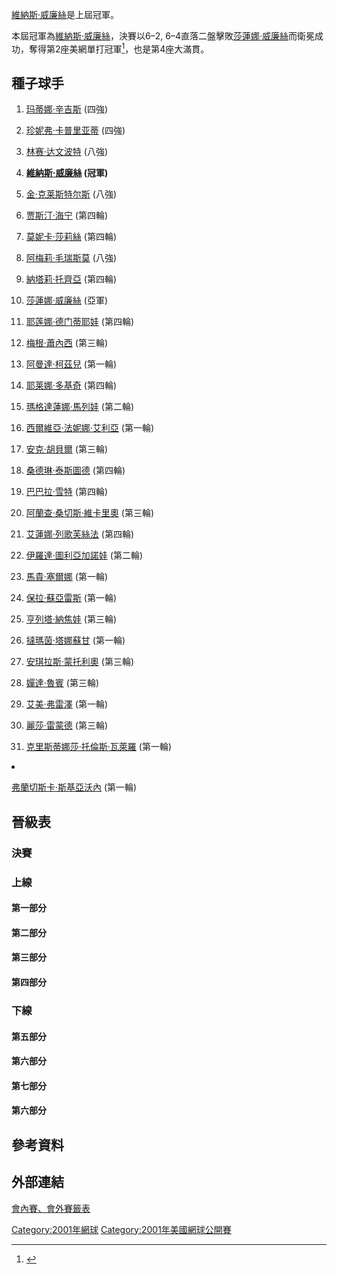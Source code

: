 {{noteTA
|G1=Tennis
|1=zh-hans:圈;zh-hant:轮
|2=zh-hans:半区;zh-hant:半部;
|3=zh-hans:半决赛;zh-hk:準決賽;zh-tw:四強;
|4=zh-hans:半準决赛;zh-hk:半準決賽;zh-tw:八強;
}}

{{GrandSlamEvents|2001|美國網球公開賽|
 | defchamp = {{flagicon|USA}} [[維納斯·威廉絲|維納斯·威廉絲]]
 | champ = {{flagicon|USA}} [[維納斯·威廉絲|維納斯·威廉絲]]
 | runner = {{flagicon|USA}} [[莎蓮娜·威廉絲|莎蓮娜·威廉絲]]
 | score = 6–2, 6–4
}}

{{main|2001年美國網球公開賽}}

[[維納斯·威廉絲|維納斯·威廉絲]]是上屆冠軍。

本屆冠軍為[[維納斯·威廉絲|維納斯·威廉絲]]，決賽以6–2, 6–4直落二盤擊敗[[莎蓮娜·威廉絲|莎蓮娜·威廉絲]]而衛冕成功，奪得第2座美網單打冠軍<ref>{{Cite news|url=http://www.nytimes.com/2001/09/09/sports/tennis-the-night-belongs-to-venus.html|title=TENNIS; The Night Belongs to Venus|last=Roberts|first=Selena|accessdate=2018-10-13|language=en|archive-date=2018-10-13|archive-url=https://web.archive.org/web/20181013172218/https://www.nytimes.com/2001/09/09/sports/tennis-the-night-belongs-to-venus.html|dead-url=no}}</ref>，也是第4座大滿貫。

==種子球手==
{{col-begin}}
{{col-2}}
#{{flagicon|SUI}} [[玛蒂娜·辛吉斯|玛蒂娜·辛吉斯]] (四強)
#{{flagicon|USA}} [[珍妮弗·卡普里亚蒂|珍妮弗·卡普里亚蒂]] (四強)
#{{flagicon|USA}} [[林赛·达文波特|林赛·达文波特]] (八強)
#{{flagicon|USA}} '''[[維納斯·威廉絲|維納斯·威廉絲]]  (冠軍)'''
#{{flagicon|BEL}} [[金·克莱斯特尔斯|金·克莱斯特尔斯]] (八強)
#{{flagicon|BEL}} [[贾斯汀·海宁|贾斯汀·海宁]] (第四輪)
#{{flagicon|USA}} [[莫妮卡·莎莉絲|莫妮卡·莎莉絲]] (第四輪)
#{{flagicon|FRA}} [[阿梅莉·毛瑞斯莫|阿梅莉·毛瑞斯莫]] (八強)
#{{flagicon|FRA}} [[納塔莉·托齊亞|納塔莉·托齊亞]]  (第四輪)
#{{flagicon|USA}} [[莎蓮娜·威廉絲|莎蓮娜·威廉絲]]  (亞軍)
#{{flagicon|RUS}} [[耶莲娜·德门蒂耶娃|耶莲娜·德门蒂耶娃]] (第四輪)
#{{flagicon|USA}} [[梅根·蕭內西|梅根·蕭內西]] (第三輪)
#{{flagicon|RSA}} [[阿曼達·柯茲兒|阿曼達·柯茲兒]] (第一輪)
#{{flagicon|Yugoslavia|FR}} [[耶莱娜·多基奇|耶莱娜·多基奇]] (第四輪)
#{{flagicon|BUL}} [[瑪格達蓮娜·馬列娃|瑪格達蓮娜·馬列娃]] (第二輪)
#{{flagicon|ITA}} [[西爾維亞·法妮娜·艾利亞|西爾維亞·法妮娜·艾利亞]] (第一輪)
{{col-2}}
<ol start="17">
<li>{{flagicon|GER}} [[安克·胡貝爾|安克·胡貝爾]] (第三輪)
<li>{{flagicon|FRA}} [[桑德琳·泰斯圖德|桑德琳·泰斯圖德]] (第四輪)
<li>{{flagicon|AUT}} [[巴巴拉·雪特|巴巴拉·雪特]] (第四輪)
<li>{{flagicon|ESP}} [[阿蘭查·桑切斯·維卡里奧|阿蘭查·桑切斯·維卡里奧]] (第三輪)
<li>{{flagicon|RUS}} [[艾蓮娜·列歌芙絲法|艾蓮娜·列歌芙絲法]] (第四輪)
<li>{{flagicon|UZB}} [[伊羅達·圖利亞加諾娃|伊羅達·圖利亞加諾娃]] (第二輪)
<li>{{flagicon|ESP}} [[馬貴·塞爾娜|馬貴·塞爾娜]] (第一輪)
<li>{{flagicon|ARG}} [[保拉·蘇亞雷斯|保拉·蘇亞雷斯]] (第一輪)
<li>{{flagicon|SVK}} [[亨列塔·納焦娃|亨列塔·納焦娃]] (第三輪)
<li>{{flagicon|THA}} [[撻瑪茵·塔娜蘇甘|撻瑪茵·塔娜蘇甘]] (第一輪)
<li>{{flagicon|ESP}} [[安琪拉斯·蒙托利奧|安琪拉斯·蒙托利奧]] (第三輪)
<li>{{flagicon|USA}} [[嬋達·魯賓|嬋達·魯賓]] (第三輪)
<li>{{flagicon|USA}} [[艾美·弗雷澤|艾美·弗雷澤]] (第一輪)
<li>{{flagicon|USA}} [[麗莎·雷蒙德|麗莎·雷蒙德]] (第三輪)
<li>{{flagicon|ESP}} [[克里斯蒂娜莎·托倫斯·瓦萊羅|克里斯蒂娜莎·托倫斯·瓦萊羅]] (第一輪)
<li>{{flagicon|ITA}} [[弗蘭切斯卡·斯基亞沃內|弗蘭切斯卡·斯基亞沃內]] (第一輪)
{{col-end}}

== 晉級表 ==
{{Draw key}}
=== 決賽 ===
{{8TeamBracket-Tennis3
| RD1=八強
| RD2=四強
| RD3=決賽
| team-width=175
| RD1-seed1=1
| RD1-team1={{flagicon|SUI}} '''[[玛蒂娜·辛吉斯|辛吉斯]]
| RD1-score1-1='''6
| RD1-score1-2='''6
| RD1-score1-3= 
| RD1-seed2= 
| RD1-team2={{flagicon|CZE}} [[達加·貝達諾娃|貝達諾娃]]
| RD1-score2-1=2
| RD1-score2-2=0
| RD1-score2-3= 
| RD1-seed3=3
| RD1-team3={{flagicon|USA}} [[林赛·达文波特|达文波特]]
| RD1-score3-1=3
| RD1-score3-2='''7
| RD1-score3-3=5
| RD1-seed4=10
| RD1-team4={{flagicon|USA}} '''[[莎蓮娜·威廉絲|S 威廉絲]]
| RD1-score4-1='''6
| RD1-score4-2=6<sup>7</sup>
| RD1-score4-3='''7
| RD1-seed5=5
| RD1-team5={{flagicon|BEL}} [[金·克莱斯特尔斯|克莱斯特尔斯]]
| RD1-score5-1=3
| RD1-score5-2=1
| RD1-score5-3= 
| RD1-seed6=4
| RD1-team6={{flagicon|USA}} ''' [[維納斯·威廉絲|V 威廉絲]]
| RD1-score6-1='''6
| RD1-score6-2='''6
| RD1-score6-3= 
| RD1-seed7=8
| RD1-team7={{flagicon|FRA}} [[阿梅莉·毛瑞斯莫|毛瑞斯莫]]
| RD1-score7-1=3
| RD1-score7-2=4
| RD1-score7-3= 
| RD1-seed8=2
| RD1-team8={{flagicon|USA}} '''[[珍妮弗·卡普里亚蒂|卡普里亚蒂]]
| RD1-score8-1='''6
| RD1-score8-2='''6
| RD1-score8-3= 
| RD2-seed1=1
| RD2-team1={{flagicon|SUI}} [[玛蒂娜·辛吉斯|辛吉斯]]
| RD2-score1-1=3
| RD2-score1-2=2
| RD2-score1-3= 
| RD2-seed2=10
| RD2-team2={{flagicon|USA}} '''[[莎蓮娜·威廉絲|S 威廉絲]]
| RD2-score2-1='''6
| RD2-score2-2='''6
| RD2-score2-3= 
| RD2-seed3=4
| RD2-team3={{flagicon|USA}} '''[[維納斯·威廉絲|V 威廉絲]]
| RD2-score3-1='''6
| RD2-score3-2='''6
| RD2-score3-3= 
| RD2-seed4=2
| RD2-team4={{flagicon|USA}} [[珍妮弗·卡普里亚蒂|卡普里亚蒂]]
| RD2-score4-1=4
| RD2-score4-2=2
| RD2-score4-3= 
| RD3-seed1=10
| RD3-team1={{flagicon|USA}} [[莎蓮娜·威廉絲|S 威廉絲]]
| RD3-score1-1=2
| RD3-score1-2=4
| RD3-score1-3= 
| RD3-seed2=4
| RD3-team2={{flagicon|USA}} '''[[維納斯·威廉絲|V 威廉絲]]
| RD3-score2-1='''6
| RD3-score2-2='''6
| RD3-score2-3= 
}}

=== 上線 ===
==== 第一部分 ====
{{16TeamBracket-Compact-Tennis3
| RD1=第一輪
| RD2=第二輪
| RD3=第三輪
| RD4=第四輪
| RD1-seed01=1
| RD1-team01={{flagicon|SUI}} '''[[玛蒂娜·辛吉斯|辛吉斯]]
| RD1-score01-1='''6
| RD1-score01-2='''6
| RD1-score01-3= 
| RD1-seed02= 
| RD1-team02={{flagicon|USA}} [[Laura_Granville|L Granville]]
| RD1-score02-1=2
| RD1-score02-2=0
| RD1-score02-3= 
| RD1-seed03= 
| RD1-team03={{flagicon|RUS}} '''[[Lina_Krasnoroutskaya|L Krasnoroutskaya]]
| RD1-score03-1='''7
| RD1-score03-2='''6
| RD1-score03-3= 
| RD1-seed04= 
| RD1-team04={{flagicon|USA}} [[Jill_Craybas|J Craybas]]
| RD1-score04-1=5
| RD1-score04-2=3
| RD1-score04-3= 
| RD1-seed05= 
| RD1-team05={{flagicon|RUS}} [[Tatiana_Panova|T Panova]]
| RD1-score05-1=1
| RD1-score05-2=1
| RD1-score05-3= 
| RD1-seed06= 
| RD1-team06={{flagicon|CRO}} '''[[Iva_Majoli|I Majoli]]
| RD1-score06-1='''6
| RD1-score06-2='''6
| RD1-score06-3= 
| RD1-seed07= 
| RD1-team07={{flagicon|GER}} '''[[Barbara_Rittner|B Rittner]]
| RD1-score07-1='''6
| RD1-score07-2='''6
| RD1-score07-3= 
| RD1-seed08=29
| RD1-team08={{flagicon|USA}} [[艾美·弗雷澤|弗雷澤]]
| RD1-score08-1=1
| RD1-score08-2=2
| RD1-score08-3= 
| RD1-seed09=20
| RD1-team09={{flagicon|ESP}} '''[[阿蘭查·桑切斯·維卡里奧|桑切斯·維卡里奧]]
| RD1-score09-1='''6
| RD1-score09-2=3
| RD1-score09-3=7
| RD1-seed10= 
| RD1-team10={{flagicon|HUN}} [[Petra_Mandula|Petra Mandula]]
| RD1-score10-1=3
| RD1-score10-2='''6
| RD1-score10-3=6<sup>5</sup>
| RD1-seed11= 
| RD1-team11={{flagicon|USA}} [[Ansley_Cargill|A Cargill]]
| RD1-score11-1=6<sup>4</sup>
| RD1-score11-2=3
| RD1-score11-3= 
| RD1-seed12= 
| RD1-team12={{flagicon|JPN}} '''[[Ai_Sugiyama|Ai Sugiyama]]
| RD1-score12-1=7
| RD1-score12-2='''6
| RD1-score12-3= 
| RD1-seed13= 
| RD1-team13={{flagicon|SUI}} '''[[Marie-Gayanay_Mikaelian|MG Mikaelian]]
| RD1-score13-1='''4
| RD1-score13-2='''3
| RD1-score13-3= 
| RD1-seed14= 
| RD1-team14={{flagicon|USA}} [[Lilia_Osterloh|L Osterloh]]
| RD1-score14-1='''6
| RD1-score14-2='''6
| RD1-score14-3= 
| RD1-seed15= 
| RD1-team15={{flagicon|ITA}} [[Adriana_Serra_Zanetti|A Serra-Zanetti]]
| RD1-score15-1=2
| RD1-score15-2='''6
| RD1-score15-3=3
| RD1-seed16=14
| RD1-team16={{flagicon|Yugoslavia|FR}} '''[[耶莱娜·多基奇|多基奇]]
| RD1-score16-1='''6
| RD1-score16-2=3
| RD1-score16-3='''6
| RD2-seed01=1
| RD2-team01={{flagicon|SUI}} '''[[玛蒂娜·辛吉斯|辛吉斯]]
| RD2-score01-1='''6
| RD2-score01-2='''6
| RD2-score01-3= 
| RD2-seed02= 
| RD2-team02={{flagicon|RUS}} [[Lina_Krasnoroutskaya|L Krasnoroutskaya]]
| RD2-score02-1=0
| RD2-score02-2=2
| RD2-score02-3= 
| RD2-seed03= 
| RD2-team03={{flagicon|CRO}} '''[[Iva_Majoli|I Majoli]]
| RD2-score03-1='''6
| RD2-score03-2='''7
| RD2-score03-3= 
| RD2-seed04= 
| RD2-team04={{flagicon|GER}} [[Barbara_Rittner|B Rittner]]
| RD2-score04-1=4
| RD2-score04-2=5
| RD2-score04-3= 
| RD2-seed05=20
| RD2-team05={{flagicon|ESP}} '''[[阿蘭查·桑切斯·維卡里奧|桑切斯·維卡里奧]]
| RD2-score05-1='''6
| RD2-score05-2='''6
| RD2-score05-3= 
| RD2-seed06= 
| RD2-team06={{flagicon|JPN}} [[Ai_Sugiyama|A Sugiyama]]
| RD2-score06-1=3
| RD2-score06-2=2
| RD2-score06-3= 
| RD2-seed07= 
| RD2-team07={{flagicon|USA}} [[Lilia_Osterloh|L Osterloh]]
| RD2-score07-1=3
| RD2-score07-2=3
| RD2-score07-3= 
| RD2-seed08=14
| RD2-team08={{flagicon|Yugoslavia|FR}} '''[[耶莱娜·多基奇|多基奇]]
| RD2-score08-1='''6
| RD2-score08-2='''6
| RD2-score08-3= 
| RD3-seed01=1
| RD3-team01={{flagicon|SUI}} '''[[玛蒂娜·辛吉斯|辛吉斯]]
| RD3-score01-1=4
| RD3-score01-2='''6
| RD3-score01-3='''7
| RD3-seed02= 
| RD3-team02={{flagicon|CRO}} [[Iva_Majoli|I Majoli]]
| RD3-score02-1='''6
| RD3-score02-2=4
| RD3-score02-3=6<sup>5</sup>
| RD3-seed03=20
| RD3-team03={{flagicon|ESP}} [[阿蘭查·桑切斯·維卡里奧|桑切斯·維卡里奧]]
| RD3-score03-1=4
| RD3-score03-2=5
| RD3-score03-3= 
| RD3-seed04=14
| RD3-team04={{flagicon|Yugoslavia|FR}} '''[[耶莱娜·多基奇|多基奇]]
| RD3-score04-1='''6
| RD3-score04-2='''6
| RD3-score04-3= 
| RD4-seed01=1
| RD4-team01={{flagicon|SUI}} '''[[玛蒂娜·辛吉斯|辛吉斯]]
| RD4-score01-1='''6
| RD4-score01-2='''6
| RD4-score01-3= 
| RD4-seed02=14
| RD4-team02={{flagicon|Yugoslavia|FR}} [[耶莱娜·多基奇|多基奇]]
| RD4-score02-1=4
| RD4-score02-2=0
| RD4-score02-3= 
}}

==== 第二部分 ====
{{16TeamBracket-Compact-Tennis3
| RD1=第一輪
| RD2=第二輪
| RD3=第三輪
| RD4=第四輪
| RD1-seed01=12
| RD1-team01={{flagicon|USA}} '''[[梅根·蕭內西|蕭內西]]
| RD1-score01-1=3
| RD1-score01-2='''6
| RD1-score01-3='''7
| RD1-seed02= 
| RD1-team02={{flagicon|ITA}} [[Rita_Grande|R Grande]]
| RD1-score02-1='''6
| RD1-score02-2=3
| RD1-score02-3=6<sup>2</sup>
| RD1-seed03= 
| RD1-team03={{flagicon|ESP}} [[Nuria_Llagostera|N Llagostera]]
| RD1-score03-1=0
| RD1-score03-2=4
| RD1-score03-3= 
| RD1-seed04= 
| RD1-team04={{flagicon|SWE}} '''[[Asa_Carlsson|A Carlsson]]
| RD1-score04-1='''6
| RD1-score04-2='''6
| RD1-score04-3= 
| RD1-seed05= 
| RD1-team05={{flagicon|CZE}} '''[[達加·貝達諾娃|貝達諾娃]]
| RD1-score05-1='''6
| RD1-score05-2='''6
| RD1-score05-3= 
| RD1-seed06= 
| RD1-team06={{flagicon|RSA}} [[Joannette_Kruger|J Kruger]]
| RD1-score06-1=1
| RD1-score06-2=2
| RD1-score06-3= 
| RD1-seed07= 
| RD1-team07={{flagicon|CRO}} '''[[Silvija_Talaja|S Talaja]]
| RD1-score07-1=7
| RD1-score07-2=6
| RD1-score07-3= 
| RD1-seed08=24
| RD1-team08={{flagicon|ARG}} [[保拉·蘇亞雷斯|蘇亞雷斯]]
| RD1-score08-1=5
| RD1-score08-2=2
| RD1-score08-3= 
| RD1-seed09=26
| RD1-team09={{flagicon|THA}} [[撻瑪茵·塔娜蘇甘|塔娜蘇甘]]
| RD1-score09-1=3
| RD1-score09-2=5
| RD1-score09-3= 
| RD1-seed10= 
| RD1-team10={{flagicon|AUS}} '''[[Rachel_McQuillan|R McQuillan]]
| RD1-score10-1='''6
| RD1-score10-2='''7
| RD1-score10-3= 
| RD1-seed11= 
| RD1-team11={{flagicon|USA}} [[Amber_Liu|Amber Liu]]
| RD1-score11-1=3
| RD1-score11-2=3
| RD1-score11-3= 
| RD1-seed12= 
| RD1-team12={{flagicon|GRE}} '''[[Eleni_Danilidou|E Danilidou]]
| RD1-score12-1=6
| RD1-score12-2=6
| RD1-score12-3= 
| RD1-seed13= 
| RD1-team13={{flagicon|GER}} [[Bianka_Lamade|B Lemade]]
| RD1-score13-1=4
| RD1-score13-2=6<sup>5</sup>
| RD1-score13-3= 
| RD1-seed14= 
| RD1-team14={{flagicon|RUS}} '''[[Evgenia_Koulikovskaya|E Koulikovskaya]]
| RD1-score14-1='''6
| RD1-score14-2='''7
| RD1-score14-3= 
| RD1-seed15= 
| RD1-team15={{flagicon|AUS}} [[Nicole_Pratt|N Pratt]]
| RD1-score15-1=1
| RD1-score15-2=2
| RD1-score15-3= 
| RD1-seed16=7
| RD1-team16={{flagicon|USA}} '''[[莫妮卡·莎莉絲|莎莉絲]]
| RD1-score16-1='''6
| RD1-score16-2='''6
| RD1-score16-3= 
| RD2-seed01=12
| RD2-team01={{flagicon|USA}} '''[[梅根·蕭內西|蕭內西]]
| RD2-score01-1='''7
| RD2-score01-2='''6
| RD2-score01-3= 
| RD2-seed02= 
| RD2-team02={{flagicon|SWE}} [[Asa_Carlsson|A Carlsson]]
| RD2-score02-1=6<sup>4</sup>
| RD2-score02-2=3
| RD2-score02-3= 
| RD2-seed03= 
| RD2-team03={{flagicon|CZE}} '''[[達加·貝達諾娃|貝達諾娃]]
| RD2-score03-1='''6
| RD2-score03-2='''6
| RD2-score03-3= 
| RD2-seed04= 
| RD2-team04={{flagicon|CRO}} [[Silvija_Talaja|S Talaja]]
| RD2-score04-1=1
| RD2-score04-2=3
| RD2-score04-3= 
| RD2-seed05= 
| RD2-team05={{flagicon|AUS}} [[Rachel_McQuillan|R McQuillan]]
| RD2-score05-1=1
| RD2-score05-2=5
| RD2-score05-3= 
| RD2-seed06= 
| RD2-team06={{flagicon|GRE}} '''[[Eleni_Danilidou|E Danilidou]]
| RD2-score06-1='''6
| RD2-score06-2='''7
| RD2-score06-3= 
| RD2-seed07= 
| RD2-team07={{flagicon|RUS}} [[Evgenia_Koulikovskaya|E Koulikovskaya]]
| RD2-score07-1=1
| RD2-score07-2=4
| RD2-score07-3= 
| RD2-seed08=7
| RD2-team08={{flagicon|USA}} '''[[莫妮卡·莎莉絲|莎莉絲]]
| RD2-score08-1='''6
| RD2-score08-2='''6
| RD2-score08-3= 
| RD3-seed01=12
| RD3-team01={{flagicon|USA}} [[梅根·蕭內西|蕭內西]]
| RD3-score01-1=4
| RD3-score01-2=1
| RD3-score01-3= 
| RD3-seed02= 
| RD3-team02={{flagicon|CZE}}'''[[達加·貝達諾娃|貝達諾娃]]
| RD3-score02-1='''6
| RD3-score02-2='''6
| RD3-score02-3= 
| RD3-seed03= 
| RD3-team03={{flagicon|GRE}} [[Eleni_Danilidou|E Danilidou]]
| RD3-score03-1=2
| RD3-score03-2=3
| RD3-score03-3= 
| RD3-seed04=7
| RD3-team04={{flagicon|USA}} '''[[莫妮卡·莎莉絲|莎莉絲]]
| RD3-score04-1='''6
| RD3-score04-2='''6
| RD3-score04-3= 
| RD4-seed01= 
| RD4-team01={{flagicon|CZE}} '''[[達加·貝達諾娃|貝達諾娃]]
| RD4-score01-1='''7
| RD4-score01-2=4
| RD4-score01-3='''6
| RD4-seed02=7
| RD4-team02={{flagicon|USA}} [[莫妮卡·莎莉絲|莎莉絲]]
| RD4-score02-1=5
| RD4-score02-2='''6
| RD4-score02-3=3
}}

==== 第三部分 ====
{{16TeamBracket-Compact-Tennis3
| RD1=第一輪
| RD2=第二輪
| RD3=第三輪
| RD4=第四輪
| RD1-seed01=3
| RD1-team01={{flagicon|USA}} '''[[林赛·达文波特|达文波特]]
| RD1-score01-1='''6
| RD1-score01-2='''6
| RD1-score01-3= 
| RD1-seed02= 
| RD1-team02={{flagicon|GER}} [[Andrea_Glass|A Glass]]
| RD1-score02-1=2
| RD1-score02-2=3
| RD1-score02-3= 
| RD1-seed03= 
| RD1-team03={{flagicon|FRA}} '''[[Emilie_Loit|E Loit]]
| RD1-score03-1='''6
| RD1-score03-2='''7
| RD1-score03-3= 
| RD1-seed04= 
| RD1-team04={{flagicon|ITA}} [[Maria_Elena_Camerin|ME Camerin]]
| RD1-score04-1=3
| RD1-score04-2=5
| RD1-score04-3= 
| RD1-seed05= 
| RD1-team05={{flagicon|NED}} '''[[Miriam_Oremans|M Oremans]]
| RD1-score05-1='''6
| RD1-score05-2=4
| RD1-score05-3='''6
| RD1-seed06= 
| RD1-team06={{flagicon|HUN}} [[Zsofia_Gubacsi|Z Gubacsi]]
| RD1-score06-1=4
| RD1-score06-2='''6
| RD1-score06-3=3
| RD1-seed07= 
| RD1-team07={{flagicon|ITA}} [[Gloria_Pizzichini|G Pizzichini]]
| RD1-score07-1=1
| RD1-score07-2='''7<sup>2</sup>
| RD1-score07-3=1
| RD1-seed08=27
| RD1-team08={{flagicon|ESP}} '''[[安琪拉斯·蒙托利奧|蒙托利奧]]
| RD1-score08-1='''6
| RD1-score08-2=6
| RD1-score08-3='''6
| RD1-seed09=21
| RD1-team09={{flagicon|RUS}} '''[[艾蓮娜·列歌芙絲法|列歌芙絲法]]
| RD1-score09-1=4
| RD1-score09-2='''7
| RD1-score09-3='''6
| RD1-seed10= 
| RD1-team10={{flagicon|UKR}} [[Tatiana_Perebiynis|T Perebiynis]]
| RD1-score10-1='''6
| RD1-score10-2=6<sup>4</sup>
| RD1-score10-3=1
| RD1-seed11= 
| RD1-team11={{flagicon|RUS}} '''[[Nadia_Petrova|N Petrova]]
| RD1-score11-1='''6
| RD1-score11-2=6
| RD1-score11-3=''''6
| RD1-seed12= 
| RD1-team12={{flagicon|FRA}} [[Alexandra_Fusai|A Fusai]]
| RD1-score12-1=4
| RD1-score12-2=7<sup>3</sup>
| RD1-score12-3=2
| RD1-seed13= 
| RD1-team13={{flagicon|JPN}} [[Shinobu_Asagoe|S Asagoe]]
| RD1-score13-1=4
| RD1-score13-2='''7
| RD1-score13-3=4
| RD1-seed14= 
| RD1-team14={{flagicon|FRA}} '''[[Virginie_Razzano|V Razzano]]
| RD1-score14-1='''6
| RD1-score14-2=5
| RD1-score14-3='''6
| RD1-seed15= 
| RD1-team15={{flagicon|AUT}} '''[[Barbara_Schwartz|B Schwartz]]
| RD1-score15-1=1
| RD1-score15-2=6
| RD1-score15-3=6
| RD1-seed16=13
| RD1-team16={{flagicon|RSA}} [[阿曼達·柯茲兒|柯茲兒]]
| RD1-score16-1='''6
| RD1-score16-2=4
| RD1-score16-3=4
| RD2-seed01=3
| RD2-team01={{flagicon|USA}} '''[[林赛·达文波特|达文波特]]
| RD2-score01-1='''6
| RD2-score01-2='''6
| RD2-score01-3= 
| RD2-seed02= 
| RD2-team02={{flagicon|FRA}} [[Emilie_Loit|E Loit]]
| RD2-score02-1=0
| RD2-score02-2=2
| RD2-score02-3= 
| RD2-seed03= 
| RD2-team03={{flagicon|NED}} [[Miriam_Oremans|M Oremans]]
| RD2-score03-1=2
| RD2-score03-2=1
| RD2-score03-3= 
| RD2-seed04=27
| RD2-team04={{flagicon|ESP}} '''[[安琪拉斯·蒙托利奧|蒙托利奧]]
| RD2-score04-1=6
| RD2-score04-2=6
| RD2-score04-3= 
| RD2-seed05=21
| RD2-team05={{flagicon|RUS}} '''[[艾蓮娜·列歌芙絲法|列歌芙絲法]]
| RD2-score05-1='''6
| RD2-score05-2=2
| RD2-score05-3='''6
| RD2-seed06= 
| RD2-team06={{flagicon|RUS}} [[Nadia_Petrova|N Petrova]]
| RD2-score06-1=4
| RD2-score06-2='''6
| RD2-score06-3=4
| RD2-seed07= 
| RD2-team07={{flagicon|FRA}} [[Virginie_Razzano|V Razzano]]
| RD2-score07-1=1
| RD2-score07-2=6<sup>4</sup>
| RD2-score07-3= 
| RD2-seed08= 
| RD2-team08={{flagicon|AUT}} '''[[Barbara_Schwartz|B Schwartz]]
| RD2-score08-1='''6
| RD2-score08-2='''7
| RD2-score08-3= 
| RD3-seed01=3
| RD3-team01={{flagicon|USA}} '''[[林赛·达文波特|达文波特]]
| RD3-score01-1='''6
| RD3-score01-2='''6
| RD3-score01-3= 
| RD3-seed02=27
| RD3-team02={{flagicon|ESP}} [[安琪拉斯·蒙托利奧|蒙托利奧]]
| RD3-score02-1=3
| RD3-score02-2=2
| RD3-score02-3= 
| RD3-seed03=21
| RD3-team03={{flagicon|RUS}} '''[[艾蓮娜·列歌芙絲法|列歌芙絲法]]
| RD3-score03-1=6<sup>6</sup>
| RD3-score03-2='''7
| RD3-score03-3='''6
| RD3-seed04= 
| RD3-team04={{flagicon|AUT}} [[Barbara_Schwartz|B Schwartz]]
| RD3-score04-1='''7
| RD3-score04-2=5
| RD3-score04-3=4
| RD4-seed01=3
| RD4-team01={{flagicon|USA}} '''[[林赛·达文波特|达文波特]]
| RD4-score01-1='''6
| RD4-score01-2=0
| RD4-score01-3='''6
| RD4-seed02=21
| RD4-team02={{flagicon|RUS}} [[艾蓮娜·列歌芙絲法|列歌芙絲法]]
| RD4-score02-1=3
| RD4-score02-2='''6
| RD4-score02-3=3
}}

==== 第四部分 ====
{{16TeamBracket-Compact-Tennis3
| RD1=第一輪
| RD2=第二輪
| RD3=第三輪
| RD4=第四輪
| RD1-seed01=10
| RD1-team01={{flagicon|USA}} '''[[莎蓮娜·威廉絲|S 威廉絲]]
| RD1-score01-1=4
| RD1-score01-2='''6
| RD1-score01-3='''6
| RD1-seed02= 
| RD1-team02={{flagicon|GER}} [[Anca_Barna|A Barna]]
| RD1-score02-1=6
| RD1-score02-2=1
| RD1-score02-3=2
| RD1-seed03= 
| RD1-team03={{flagicon|CZE}} '''[[Denisa_Chladkova|D Chladkova]]
| RD1-score03-1='''6
| RD1-score03-2='''6
| RD1-score03-3= 
| RD1-seed04= 
| RD1-team04={{flagicon|GER}} [[Martina_Muller|M Muller]]
| RD1-score04-1=1
| RD1-score04-2=2
| RD1-score04-3= 
| RD1-seed05= 
| RD1-team05={{flagicon|SVK}} '''[[Martina_Sucha|M Sucha]]
| RD1-score05-1='''7
| RD1-score05-2='''6
| RD1-score05-3= 
| RD1-seed06= 
| RD1-team06={{flagicon|ITA}} [[Roberta_Vinci|R Vinci]]
| RD1-score06-1=6<sup>4</sup>
| RD1-score06-2=1
| RD1-score06-3= 
| RD1-seed07= 
| RD1-team07={{flagicon|ESP}} '''[[Eva_Bes|E Bes]]
| RD1-score07-1='''6
| RD1-score07-2='''6
| RD1-score07-3= 
| RD1-seed08=23
| RD1-team08={{flagicon|ESP}} [[馬貴·塞爾娜|塞爾娜]]
| RD1-score08-1=3
| RD1-score08-2=1
| RD1-score08-3= 
| RD1-seed09=31
| RD1-team09={{flagicon|ESP}} [[克里斯蒂娜莎·托倫斯·瓦萊羅|托倫斯·瓦萊羅]]
| RD1-score09-1='''6
| RD1-score09-2=1
| RD1-score09-3=1
| RD1-seed10= 
| RD1-team10={{flagicon|SUI}} '''[[Miroslava_Vavrinec|M Vavrinec]]
| RD1-score10-1=2
| RD1-score10-2='''6
| RD1-score10-3='''6
| RD1-seed11= 
| RD1-team11={{flagicon|LUX}} [[Anne_Kremer|A Kremer]]
| RD1-score11-1=0
| RD1-score11-2=2
| RD1-score11-3= 
| RD1-seed12= 
| RD1-team12={{flagicon|BLR}} '''[[Tatiana_Poutchek|T Poutchek]]
| RD1-score12-1='''6
| RD1-score12-2='''6
| RD1-score12-3= 
| RD1-seed13= 
| RD1-team13={{flagicon|SUI}} '''[[Patty_Schnyder|P Schnyder]]
| RD1-score13-1='''6
| RD1-score13-2='''6
| RD1-score13-3= 
| RD1-seed14= 
| RD1-team14={{flagicon|PAR}} [[Rossana_De_Los_Rios|R De Los Rios]]
| RD1-score14-1=4
| RD1-score14-2=1
| RD1-score14-3= 
| RD1-seed15= 
| RD1-team15={{flagicon|USA}} [[Marissa_Irvin|M Irvin]]
| RD1-score15-1=3
| RD1-score15-2=3
| RD1-score15-3= 
| RD1-seed16=6
| RD1-team16={{flagicon|BEL}} '''[[贾斯汀·海宁|海宁]]
| RD1-score16-1='''6
| RD1-score16-2='''6
| RD1-score16-3= 
| RD2-seed01=10
| RD2-team01={{flagicon|USA}} '''[[莎蓮娜·威廉絲|S 威廉絲]]
| RD2-score01-1='''6
| RD2-score01-2='''6
| RD2-score01-3= 
| RD2-seed02= 
| RD2-team02={{flagicon|CZE}} [[Denisa_Chladkova|D Chladkova]]
| RD2-score02-1=1
| RD2-score02-2=1
| RD2-score02-3= 
| RD2-seed03= 
| RD2-team03={{flagicon|SVK}} '''[[Martina_Sucha|M Sucha]]
| RD2-score03-1='''6
| RD2-score03-2='''6
| RD2-score03-3= 
| RD2-seed04= 
| RD2-team04={{flagicon|ESP}} [[Eva_Bes|E Bes]]
| RD2-score04-1=2
| RD2-score04-2=3
| RD2-score04-3= 
| RD2-seed05= 
| RD2-team05={{flagicon|SUI}} '''[[Miroslava_Vavrinec|M Vavrinec]]
| RD2-score05-1='''7
| RD2-score05-2=4
| RD2-score05-3='''6
| RD2-seed06= 
| RD2-team06={{flagicon|BLR}} [[Tatiana_Poutchek|T Poutchek]]
| RD2-score06-1=5
| RD2-score06-2='''6
| RD2-score06-3=2
| RD2-seed07= 
| RD2-team07={{flagicon|SUI}} [[Patty_Schnyder|P Schnyder]]
| RD2-score07-1='''7
| RD2-score07-2=1
| RD2-score07-3=4
| RD2-seed08=6
| RD2-team08={{flagicon|BEL}} '''[[贾斯汀·海宁|海宁]]
| RD2-score08-1=6<sup>7</sup>
| RD2-score08-2='''6
| RD2-score08-3='''6
| RD3-seed01=10
| RD3-team01={{flagicon|USA}} '''[[莎蓮娜·威廉絲|S 威廉絲]]
| RD3-score01-1='''6
| RD3-score01-2='''6
| RD3-score01-3= 
| RD3-seed02= 
| RD3-team02={{flagicon|SVK}} [[Martina_Sucha|M Sucha]]
| RD3-score02-1=1
| RD3-score02-2=0
| RD3-score02-3= 
| RD3-seed03= 
| RD3-team03={{flagicon|SUI}} [[Miroslava_Vavrinec|M Vavrinec]]
| RD3-score03-1=3
| RD3-score03-2=2
| RD3-score03-3= 
| RD3-seed04=6
| RD3-team04={{flagicon|BEL}} '''[[贾斯汀·海宁|海宁]]
| RD3-score04-1='''6
| RD3-score04-2='''6
| RD3-score04-3= 
| RD4-seed01=10
| RD4-team01={{flagicon|USA}} '''[[莎蓮娜·威廉絲|S 威廉絲]]
| RD4-score01-1='''7
| RD4-score01-2='''6
| RD4-score01-3= 
| RD4-seed02=6
| RD4-team02={{flagicon|BEL}} [[贾斯汀·海宁|海宁]]
| RD4-score02-1=5
| RD4-score02-2=0
| RD4-score02-3= 
}}

=== 下線 ===
==== 第五部分 ====
{{16TeamBracket-Compact-Tennis3
| RD1=第一輪
| RD2=第二輪
| RD3=第三輪
| RD4=第四輪
| RD1-seed01=5
| RD1-team01={{flagicon|BEL}} '''[[金·克莱斯特尔斯|克莱斯特尔斯]]
| RD1-score01-1='''6
| RD1-score01-2='''6
| RD1-score01-3= 
| RD1-seed02= 
| RD1-team02={{flagicon|NZL}} [[Pavlina_Nola|P Nola]]
| RD1-score02-1=1
| RD1-score02-2=1
| RD1-score02-3= 
| RD1-seed03= 
| RD1-team03={{flagicon|COL}} [[Catalina_Castano|C Castano]]
| RD1-score03-1='''7
| RD1-score03-2=6<sup>5</sup>
| RD1-score03-3=3
| RD1-seed04= 
| RD1-team04={{flagicon|USA}} '''[[Allison_Bradshaw|A Bradshaw]]
| RD1-score04-1=6<sup>3</sup>
| RD1-score04-2='''7
| RD1-score04-3='''6
| RD1-seed05= 
| RD1-team05={{flagicon|SVK}}  [[Daniela_Hantuchova|D Hantuchova]]
| RD1-score05-1='''7
| RD1-score05-2=4
| RD1-score05-3=2
| RD1-seed06= 
| RD1-team06={{flagicon|FRA}} '''[[Nathalie_Dechy|N Dechy]]
| RD1-score06-1=5
| RD1-score06-2='''6
| RD1-score06-3='''6
| RD1-seed07= 
| RD1-team07={{flagicon|ARG}} [[Mariana_Diaz-Oliva|M Diaz-Oliva]]
| RD1-score07-1=0
| RD1-score07-2=4
| RD1-score07-3='''7
| RD1-seed08=25
| RD1-team08={{flagicon|SVK}} '''[[亨列塔·納焦娃|納焦娃]]
| RD1-score08-1='''6
| RD1-score08-2='''6
| RD1-score08-3= 
| RD1-seed09=17
| RD1-team09={{flagicon|GER}} '''[[安克·胡貝爾|胡貝爾]]
| RD1-score09-1='''6
| RD1-score09-2='''6
| RD1-score09-3= 
| RD1-seed10= 
| RD1-team10={{flagicon|ARG}} [[Maria_Emilia_Salerni|ME Salerni]]
| RD1-score10-1=2
| RD1-score10-2=4
| RD1-score10-3= 
| RD1-seed11= 
| RD1-team11={{flagicon|USA}} '''[[Sarah_Taylor|S Taylor]]
| RD1-score11-1='''6
| RD1-score11-2=6<sup>4</sup>
| RD1-score11-3='''6
| RD1-seed12= 
| RD1-team12={{flagicon|GER}} [[Marlene_Weingartner|M Weingartner]]
| RD1-score12-1=3
| RD1-score12-2='''7
| RD1-score12-3=1
| RD1-seed13= 
| RD1-team13={{flagicon|SUI}} [[Emmanuella_Gagliardi|E Gagliardi]]
| RD1-score13-1='''7
| RD1-score13-2=5
| RD1-score13-3=6<sup>2</sup>
| RD1-seed14= 
| RD1-team14={{flagicon|SVK}} '''[[Karina_Habsudova|K Habsudova]]
| RD1-score14-1=5
| RD1-score14-2='''6
| RD1-score14-3='''7
| RD1-seed15= 
| RD1-team15={{flagicon|KOR}} [[Yoon_Jeong_Cho|YJ Cho]]
| RD1-score15-1=3
| RD1-score15-2=5
| RD1-score15-3= 
| RD1-seed16=11
| RD1-team16={{flagicon|RUS}} '''[[耶莲娜·德门蒂耶娃|德门蒂耶娃]]
| RD1-score16-1='''6
| RD1-score16-2='''7
| RD1-score16-3= 
| RD2-seed01=5
| RD2-team01={{flagicon|BEL}} '''[[金·克莱斯特尔斯|克莱斯特尔斯]]
| RD2-score01-1='''6
| RD2-score01-2='''6
| RD2-score01-3= 
| RD2-seed02= 
| RD2-team02={{flagicon|USA}} [[Allison_Bradshaw|A Bradshaw]]
| RD2-score02-1=3
| RD2-score02-2=2
| RD2-score02-3= 
| RD2-seed03= 
| RD2-team03={{flagicon|FRA}} [[Nathalie_Dechy|N Dechy]]
| RD2-score03-1=2
| RD2-score03-2=1
| RD2-score03-3= 
| RD2-seed04=25
| RD2-team04={{flagicon|SVK}} '''[[亨列塔·納焦娃|納焦娃]]
| RD2-score04-1='''6
| RD2-score04-2='''6
| RD2-score04-3= 
| RD2-seed05=17
| RD2-team05={{flagicon|GER}} '''[[安克·胡貝爾|胡貝爾]]
| RD2-score05-1='''7
| RD2-score05-2='''6
| RD2-score05-3= 
| RD2-seed06= 
| RD2-team06={{flagicon|USA}} [[Sarah_Taylor|S Taylor]]
| RD2-score06-1=6<sup>2</sup>
| RD2-score06-2=4
| RD2-score06-3= 
| RD2-seed07= 
| RD2-team07={{flagicon|SVK}} [[Karina_Habsudova|K Habsudova]]
| RD2-score07-1=6<sup>5</sup>
| RD2-score07-2=7
| RD2-score07-3=0
| RD2-seed08=11
| RD2-team08={{flagicon|RUS}} '''[[耶莲娜·德门蒂耶娃|德门蒂耶娃]]
| RD2-score08-1='''7
| RD2-score08-2=5
| RD2-score08-3='''6
| RD3-seed01=5
| RD3-team01={{flagicon|BEL}} '''[[金·克莱斯特尔斯|克莱斯特尔斯]]
| RD3-score01-1='''6
| RD3-score01-2='''7
| RD3-score01-3= 
| RD3-seed02=25
| RD3-team02={{flagicon|SVK}} [[亨列塔·納焦娃|納焦娃]]
| RD3-score02-1=3
| RD3-score02-2=5
| RD3-score02-3= 
| RD3-seed03=17
| RD3-team03={{flagicon|GER}} [[安克·胡貝爾|胡貝爾]]
| RD3-score03-1=3
| RD3-score03-2=5
| RD3-score03-3= 
| RD3-seed04=11
| RD3-team04={{flagicon|RUS}} '''[[耶莲娜·德门蒂耶娃|德门蒂耶娃]]
| RD3-score04-1='''6
| RD3-score04-2='''7
| RD3-score04-3= 
| RD4-seed01=5
| RD4-team01={{flagicon|BEL}} '''[[金·克莱斯特尔斯|克莱斯特尔斯]]
| RD4-score01-1='''7
| RD4-score01-2=4
| RD4-score01-3='''6
| RD4-seed02=11
| RD4-team02={{flagicon|RUS}} [[耶莲娜·德门蒂耶娃|德门蒂耶娃]]
| RD4-score02-1=5
| RD4-score02-2='''6
| RD4-score02-3=2
}}

==== 第六部分 ====
{{16TeamBracket-Compact-Tennis3
| RD1=第一輪
| RD2=第二輪
| RD3=第三輪
| RD4=第四輪
| RD1-seed01=16
| RD1-team01={{flagicon|ITA}} [[西爾維亞·法妮娜·艾利亞|法妮娜·艾利亞]]
| RD1-score01-1=2
| RD1-score01-2=4
| RD1-score01-3= 
| RD1-seed02= 
| RD1-team02={{flagicon|SLO}} '''[[Maja_Matevzic|M Matevzic]]
| RD1-score02-1='''6
| RD1-score02-2='''6
| RD1-score02-3= 
| RD1-seed03= 
| RD1-team03={{flagicon|INA}} '''[[Wynne_Prakusya|W Prakusya]]
| RD1-score03-1='''6
| RD1-score03-2='''6
| RD1-score03-3= 
| RD1-seed04= 
| RD1-team04={{flagicon|GER}} [[Greta_Arn|G Arn]]
| RD1-score04-1=1
| RD1-score04-2=0
| RD1-score04-3= 
| RD1-seed05= 
| RD1-team05={{flagicon|HUN}} [[Rita_Kuti_Kis|R Kuti Kis]]
| RD1-score05-1=4
| RD1-score05-2='''7
| RD1-score05-3=1
| RD1-seed06= 
| RD1-team06={{flagicon|ESP}} '''[[Gala_Leon_Garcia|G Leon Garcia]]
| RD1-score06-1='''6
| RD1-score06-2=5
| RD1-score06-3='''6
| RD1-seed07= 
| RD1-team07={{flagicon|GER}} [[Nina_Dubbers|N Dubbers]]
| RD1-score07-1=3
| RD1-score07-2=2
| RD1-score07-3= 
| RD1-seed08=18
| RD1-team08={{flagicon|FRA}} '''[[桑德琳·泰斯圖德|泰斯圖德]]
| RD1-score08-1='''6
| RD1-score08-2='''6
| RD1-score08-3= 
| RD1-seed09=30
| RD1-team09={{flagicon|USA}} '''[[麗莎·雷蒙德|雷蒙德]]
| RD1-score09-1='''6
| RD1-score09-2='''6
| RD1-score09-3= 
| RD1-seed10= 
| RD1-team10={{flagicon|ISR}} [[Anna_Smashnova|A Smashnova]]
| RD1-score10-1=2
| RD1-score10-2=3
| RD1-score10-3= 
| RD1-seed11= 
| RD1-team11={{flagicon|USA}} [[Sandra_Cacic|S Cacic]]
| RD1-score11-1=5
| RD1-score11-2=4
| RD1-score11-3= 
| RD1-seed12= 
| RD1-team12={{flagicon|USA}} '''[[Jennifer_Hopkins|J Hopkins]]
| RD1-score12-1='''7
| RD1-score12-2='''6
| RD1-score12-3= 
| RD1-seed13= 
| RD1-team13={{flagicon|USA}} '''[[Meilen_Tu|M Tu]]
| RD1-score13-1='''6
| RD1-score13-2=2
| RD1-score13-3='''6
| RD1-seed14= 
| RD1-team14={{flagicon|USA}} [[Ashley_Harkleroad|A Harkleroad]]
| RD1-score14-1=4
| RD1-score14-2='''6
| RD1-score14-3=0
| RD1-seed15= 
| RD1-team15={{flagicon|SVK}} [[Lenka_Dlhopolcova|L Dlhopolcova]]
| RD1-score15-1=2
| RD1-score15-2=3
| RD1-score15-3= 
| RD1-seed16=4
| RD1-team16={{flagicon|USA}} '''[[維納斯·威廉絲|V 威廉絲]]
| RD1-score16-1='''6
| RD1-score16-2='''6
| RD1-score16-3= 
| RD2-seed01= 
| RD2-team01={{flagicon|SLO}} '''[[Maja_Matevzic|M Matevzic]]
| RD2-score01-1=4'''6
| RD2-score01-2='''6
| RD2-score01-3= 
| RD2-seed02= 
| RD2-team02={{flagicon|INA}} [[Wynne_Prakusya|W Prakusya]]
| RD2-score02-1=2
| RD2-score02-2=3
| RD2-score02-3= 
| RD2-seed03= 
| RD2-team03={{flagicon|ESP}} [[Gala_Leon_Garcia|G Leon Garcia]]
| RD2-score03-1='''7
| RD2-score03-2=4
| RD2-score03-3=4
| RD2-seed04=18
| RD2-team04={{flagicon|FRA}} '''[[桑德琳·泰斯圖德|泰斯圖德]]
| RD2-score04-1=5
| RD2-score04-2='''6
| RD2-score04-3='''6
| RD2-seed05=30
| RD2-team05={{flagicon|USA}} '''[[麗莎·雷蒙德|雷蒙德]]
| RD2-score05-1='''6
| RD2-score05-2='''6
| RD2-score05-3= 
| RD2-seed06= 
| RD2-team06={{flagicon|USA}} [[Jennifer_Hopkins|J Hopkins]]
| RD2-score06-1=2
| RD2-score06-2=1
| RD2-score06-3= 
| RD2-seed07= 
| RD2-team07={{flagicon|USA}} [[Meilen_Tu|M Tu]]
| RD2-score07-1=2
| RD2-score07-2=2
| RD2-score07-3= 
| RD2-seed08=4
| RD2-team08={{flagicon|USA}} '''[[維納斯·威廉絲|V 威廉絲]]
| RD2-score08-1='''6
| RD2-score08-2='''6
| RD2-score08-3= 
| RD3-seed01= 
| RD3-team01={{flagicon|SLO}} [[Maja_Matevzic|M Matevzic]]
| RD3-score01-1=2
| RD3-score01-2=2
| RD3-score01-3= 
| RD3-seed02=18
| RD3-team02={{flagicon|FRA}} '''[[桑德琳·泰斯圖德|泰斯圖德]]
| RD3-score02-1='''6
| RD3-score02-2='''6
| RD3-score02-3= 
| RD3-seed03=30
| RD3-team03={{flagicon|USA}} [[麗莎·雷蒙德|雷蒙德]]
| RD3-score03-1=3
| RD3-score03-2=4
| RD3-score03-3= 
| RD3-seed04=4
| RD3-team04={{flagicon|USA}} '''[[維納斯·威廉絲|V 威廉絲]]
| RD3-score04-1='''6
| RD3-score04-2='''6
| RD3-score04-3= 
| RD4-seed01=18
| RD4-team01={{flagicon|FRA}} [[桑德琳·泰斯圖德|泰斯圖德]]
| RD4-score01-1=4
| RD4-score01-2=0
| RD4-score01-3= 
| RD4-seed02=4
| RD4-team02={{flagicon|USA}} '''[[維納斯·威廉絲|V 威廉絲]]
| RD4-score02-1='''6
| RD4-score02-2='''6
| RD4-score02-3= 
}}

==== 第七部分 ====
{{16TeamBracket-Compact-Tennis3
| RD1=第一輪
| RD2=第二輪
| RD3=第三輪
| RD4=第四輪
| RD1-seed01=8
| RD1-team01={{flagicon|FRA}} '''[[阿梅莉·毛瑞斯莫|毛瑞斯莫]]
| RD1-score01-1=3
| RD1-score01-2='''6
| RD1-score01-3='''6
| RD1-seed02= 
| RD1-team02={{flagicon|RUS}} [[Anastasia_Myskina|A Myskina]]
| RD1-score02-1=6
| RD1-score02-2=1
| RD1-score02-3=4
| RD1-seed03= 
| RD1-team03={{flagicon|SVK}} '''[[Janette_Husarova|J Husarova]]
| RD1-score03-1='''7
| RD1-score03-2='''6
| RD1-score03-3= 
| RD1-seed04= 
| RD1-team04={{flagicon|SVK}} [[Ludmila_Cervanova|L Cervanova]]
| RD1-score04-1=6<sup>2</sup>
| RD1-score04-2=4
| RD1-score04-3= 
| RD1-seed05= 
| RD1-team05={{flagicon|CZE}} '''[[Adriana_Gersi|A Gersi]]
| RD1-score05-1='''6
| RD1-score05-2='''6
| RD1-score05-3= 
| RD1-seed06= 
| RD1-team06={{flagicon|RUS}} [[Elena_Bovina|E Bovina]]
| RD1-score06-1=3
| RD1-score06-2=2
| RD1-score06-3= 
| RD1-seed07= 
| RD1-team07={{flagicon|GER}} [[Jana_Kandarr|J Kandarr]]
| RD1-score07-1=4
| RD1-score07-2='''6
| RD1-score07-3=3
| RD1-seed08=28
| RD1-team08={{flagicon|USA}} '''[[嬋達·魯賓|魯賓]]
| RD1-score08-1='''6
| RD1-score08-2=3
| RD1-score08-3='''6
| RD1-seed09=22
| RD1-team09={{flagicon|UZB}} '''[[伊羅達·圖利亞加諾娃|圖利亞加諾娃]]
| RD1-score09-1='''6
| RD1-score09-2='''6
| RD1-score09-3= 
| RD1-seed10= 
| RD1-team10={{flagicon|ESP}} [[Marta_Marrero|M Marrero]]
| RD1-score10-1=1
| RD1-score10-2=4
| RD1-score10-3= 
| RD1-seed11= 
| RD1-team11={{flagicon|ESP}} [[Anabel_Medina_Garrigues|A Medina Garrigues]]
| RD1-score11-1=2
| RD1-score11-2=1
| RD1-score11-3= 
| RD1-seed12= 
| RD1-team12={{flagicon|CAN}} '''[[Jana_Nejedly|J Nejedly]]
| RD1-score12-1='''6
| RD1-score12-2='''6
| RD1-score12-3= 
| RD1-seed13= 
| RD1-team13={{flagicon|HUN}} [[Aniko_Kapros|A Kapros]]
| RD1-score13-1=1
| RD1-score13-2=4
| RD1-score13-3= 
| RD1-seed14= 
| RD1-team14={{flagicon|SLO}} '''[[卡塔琳娜·斯雷博特尼克|斯雷博特尼克]]
| RD1-score14-1='''6
| RD1-score14-2='''6
| RD1-score14-3= 
| RD1-seed15= 
| RD1-team15={{flagicon|ZIM}} [[Cara_Black|C Black]]
| RD1-score15-1='''6
| RD1-score15-2=3
| RD1-score15-3=2
| RD1-seed16=9
| RD1-team16={{flagicon|FRA}} '''[[納塔莉·托齊亞|托齊亞]]
| RD1-score16-1=4
| RD1-score16-2='''6
| RD1-score16-3='''6
| RD2-seed01=8
| RD2-team01={{flagicon|FRA}} '''[[阿梅莉·毛瑞斯莫|毛瑞斯莫]]
| RD2-score01-1='''7
| RD2-score01-2='''6
| RD2-score01-3= 
| RD2-seed02= 
| RD2-team02={{flagicon|SVK}} [[Janette_Husarova|J Husarova]]
| RD2-score02-1=6<sup>6</sup>
| RD2-score02-2=2
| RD2-score02-3= 
| RD2-seed03= 
| RD2-team03={{flagicon|CZE}} [[Adriana_Gersi|A Gersi]]
| RD2-score03-1=4
| RD2-score03-2=1
| RD2-score03-3= 
| RD2-seed04=28
| RD2-team04={{flagicon|USA}} '''[[嬋達·魯賓|魯賓]]
| RD2-score04-1='''6
| RD2-score04-2='''6
| RD2-score04-3= 
| RD2-seed05=22
| RD2-team05={{flagicon|UZB}} [[伊羅達·圖利亞加諾娃|圖利亞加諾娃]]
| RD2-score05-1='''6
| RD2-score05-2=3
| RD2-score05-3=4
| RD2-seed06= 
| RD2-team06={{flagicon|CAN}} '''[[Jana_Nejedly|J Nejedly]]
| RD2-score06-1=1
| RD2-score06-2='''6
| RD2-score06-3='''6
| RD2-seed07= 
| RD2-team07={{flagicon|SLO}} [[卡塔琳娜·斯雷博特尼克|斯雷博特尼克]]
| RD2-score07-1=5
| RD2-score07-2='''6
| RD2-score07-3=3
| RD2-seed08=9
| RD2-team08={{flagicon|FRA}} '''[[納塔莉·托齊亞|托齊亞]]
| RD2-score08-1='''7
| RD2-score08-2=1
| RD2-score08-3='''6
| RD3-seed01=8
| RD3-team01={{flagicon|FRA}} '''[[阿梅莉·毛瑞斯莫|毛瑞斯莫]]
| RD3-score01-1='''7
| RD3-score01-2='''7
| RD3-score01-3= 
| RD3-seed02=28
| RD3-team02={{flagicon|USA}} [[嬋達·魯賓|魯賓]]
| RD3-score02-1=5
| RD3-score02-2=5
| RD3-score02-3= 
| RD3-seed03= 
| RD3-team03={{flagicon|CAN}} [[Jana_Nejedly|J Nejedly]]
| RD3-score03-1=1
| RD3-score03-2='''6
| RD3-score03-3=3
| RD3-seed04=9
| RD3-team04={{flagicon|FRA}} '''[[納塔莉·托齊亞|托齊亞]]
| RD3-score04-1='''6
| RD3-score04-2=3
| RD3-score04-3='''6
| RD4-seed01=8
| RD4-team01={{flagicon|FRA}} '''[[阿梅莉·毛瑞斯莫|毛瑞斯莫]]
| RD4-score01-1='''6
| RD4-score01-2=6<sup>1</sup>
| RD4-score01-3='''6
| RD4-seed02=9
| RD4-team02={{flagicon|FRA}} [[納塔莉·托齊亞|托齊亞]]
| RD4-score02-1=0
| RD4-score02-2='''7
| RD4-score02-3=3
}}

==== 第六部分 ====
{{16TeamBracket-Compact-Tennis3
| RD1=第一輪
| RD2=第二輪
| RD3=第三輪
| RD4=第四輪
| RD1-seed01=15
| RD1-team01={{flagicon|BUL}} '''[[瑪格達蓮娜·馬列娃|馬列娃]]
| RD1-score01-1='''6
| RD1-score01-2='''6
| RD1-score01-3= 
| RD1-seed02= 
| RD1-team02={{flagicon|CZE}} [[Kveta_Hrdlickova|K Hrdlickova]]
| RD1-score02-1=2
| RD1-score02-2=1
| RD1-score02-3= 
| RD1-seed03= 
| RD1-team03={{flagicon|AUS}} '''[[Alicia_Molik|A Molik]]
| RD1-score03-1=4
| RD1-score03-2='''6
| RD1-score03-3='''6
| RD1-seed04= 
| RD1-team04={{flagicon|USA}} [[Bethanie_Mattek|B Mattek]]
| RD1-score04-1='''6
| RD1-score04-2=2
| RD1-score04-3=4
| RD1-seed05= 
| RD1-team05={{flagicon|TUN}} '''[[Selima_Sfar|S Sfar]]
| RD1-score05-1='''6
| RD1-score05-2=5
| RD1-score05-3='''6
| RD1-seed06= 
| RD1-team06={{flagicon|SLO}} [[Tina_Pisnik|T Pisnik]]
| RD1-score06-1=2
| RD1-score06-2='''7
| RD1-score06-3=4
| RD1-seed07= 
| RD1-team07={{flagicon|USA}} [[Alexandra_Stevenson|A Stevenson]]
| RD1-score07-1=1
| RD1-score07-2=3
| RD1-score07-3= 
| RD1-seed08=19
| RD1-team08={{flagicon|AUT}} '''[[巴巴拉·雪特|雪特]]
| RD1-score08-1='''6
| RD1-score08-2='''6
| RD1-score08-3= 
| RD1-seed09=32
| RD1-team09={{flagicon|ITA}} [[弗蘭切斯卡·斯基亞沃內|斯基亞沃內]]
| RD1-score09-1=1
| RD1-score09-2=3
| RD1-score09-3= 
| RD1-seed10= 
| RD1-team10={{flagicon|ESP}} '''[[Virginia_Ruano_Pascual|V Ruano Pascual]]
| RD1-score10-1='''6
| RD1-score10-2='''6
| RD1-score10-3= 
| RD1-seed11= 
| RD1-team11={{flagicon|AUT}} ''' [[Evelyn_Fauth|E Fauth]]
| RD1-score11-1='''6
| RD1-score11-2='''7
| RD1-score11-3= 
| RD1-seed12= 
| RD1-team12={{flagicon|FRA}} [[Anne-Gaelle_Sidot|A-G Sidot]]
| RD1-score12-1=4
| RD1-score12-2=6<sup>6</sup>
| RD1-score12-3= 
| RD1-seed13= 
| RD1-team13={{flagicon|ESP}} [[Maria_Jose_Martinez|MJ Martinez]]
| RD1-score13-1=1
| RD1-score13-2=1
| RD1-score13-3= 
| RD1-seed14= 
| RD1-team14={{flagicon|AUS}} '''[[Evie_Dominikovic|E Dominikovic]]
| RD1-score14-1='''6
| RD1-score14-2='''6
| RD1-score14-3= 
| RD1-seed15= 
| RD1-team15={{flagicon|NED}} [[Amanda_Hopmans|A Hopmans]]
| RD1-score15-1=2
| RD1-score15-2=1
| RD1-score15-3= 
| RD1-seed16=2
| RD1-team16={{flagicon|USA}} '''[[珍妮弗·卡普里亚蒂|卡普里亚蒂]]
| RD1-score16-1='''6
| RD1-score16-2='''6
| RD1-score16-3= 
| RD2-seed01=15
| RD2-team01={{flagicon|BUL}} [[瑪格達蓮娜·馬列娃|馬列娃]]
| RD2-score01-1=3
| RD2-score01-2='''6
| RD2-score01-3=3
| RD2-seed02= 
| RD2-team02={{flagicon|AUS}} '''[[Alicia_Molik|A Molik]]
| RD2-score02-1='''6
| RD2-score02-2=3
| RD2-score02-3='''6
| RD2-seed03= 
| RD2-team03={{flagicon|TUN}} [[Selima_Sfar|S Sfar]]
| RD2-score03-1=4
| RD2-score03-2=6<sup>5</sup>
| RD2-score03-3= 
| RD2-seed04=19
| RD2-team04={{flagicon|AUT}} '''[[巴巴拉·雪特|雪特]]
| RD2-score04-1='''6
| RD2-score04-2='''7
| RD2-score04-3= 
| RD2-seed05= 
| RD2-team05={{flagicon|ESP}} '''[[Virginia_Ruano_Pascual|V Ruano Pascual]]
| RD2-score05-1=5
| RD2-score05-2='''6
| RD2-score05-3='''6
| RD2-seed06= 
| RD2-team06={{flagicon|AUT}} [[Evelyn_Fauth|E Fauth]]
| RD2-score06-1='''7
| RD2-score06-2=2
| RD2-score06-3=4
| RD2-seed07= 
| RD2-team07={{flagicon|AUS}} [[Evie_Dominikovic|E Dominikovic]]
| RD2-score07-1=2
| RD2-score07-2=0
| RD2-score07-3= 
| RD2-seed08=2
| RD2-team08={{flagicon|USA}} '''[[珍妮弗·卡普里亚蒂|卡普里亚蒂]]
| RD2-score08-1='''6
| RD2-score08-2='''6
| RD2-score08-3= 
| RD3-seed01= 
| RD3-team01={{flagicon|AUS}} [[Alicia_Molik|A Molik]]
| RD3-score01-1=5
| RD3-score01-2='''6
| RD3-score01-3=3
| RD3-seed02=19
| RD3-team02={{flagicon|AUT}} '''[[巴巴拉·雪特|雪特]]
| RD3-score02-1='''7
| RD3-score02-2=3
| RD3-score02-3='''6
| RD3-seed03= 
| RD3-team03={{flagicon|ESP}} [[Virginia_Ruano_Pascual|V Ruano Pascual]]
| RD3-score03-1=4
| RD3-score03-2=4
| RD3-score03-3= 
| RD3-seed04=2
| RD3-team04={{flagicon|USA}} '''[[珍妮弗·卡普里亚蒂|卡普里亚蒂]]
| RD3-score04-1='''6
| RD3-score04-2='''6
| RD3-score04-3= 
| RD4-seed01=19
| RD4-team01={{flagicon|AUT}} [[巴巴拉·雪特|雪特]]
| RD4-score01-1=3
| RD4-score01-2=3
| RD4-score01-3= 
| RD4-seed02=2
| RD4-team02={{flagicon|USA}} '''[[珍妮弗·卡普里亚蒂|卡普里亚蒂]]
| RD4-score02-1='''6
| RD4-score02-2='''6
| RD4-score02-3= 
}}

== 參考資料 ==
<references/>

== 外部連結 ==
[https://web.archive.org/web/20090611180405/http://www.sonyericssonwtatour.com/SEWTATour-Archive/Archive/Draws/2001/905.pdf 會內賽、會外賽籤表]

[[Category:2001年網球|Category:2001年網球]]
[[Category:2001年美國網球公開賽|Category:2001年美國網球公開賽]]